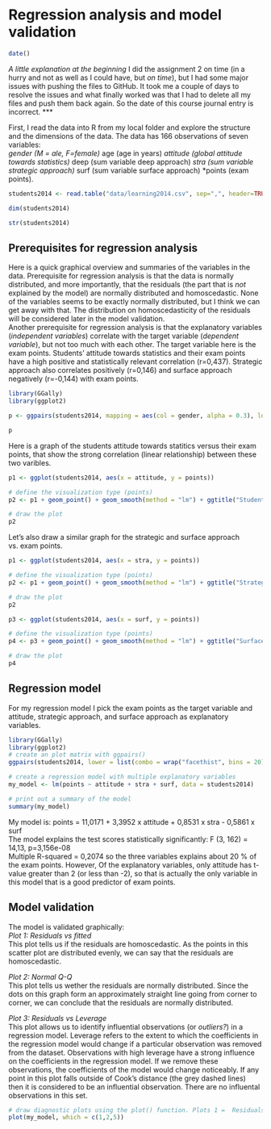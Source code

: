 
# Regression analysis and model validation

```r
date()
```
*A little explanation at the beginning*
I did the assignment 2 on time (in a hurry and not as well as I could have, but *on time*), but I had some major issues with pushing the files to GitHub. It took me a couple of days to resolve the issues and what finally worked was that I had to delete all my files and push them back again. So the date of this course journal entry is incorrect.
***

First, I read the data into R from my local folder and explore the structure and the dimensions of the data. The data has 166 observations of seven variables:  
*gender (M = ale, F=female)
*age (age in years)
*attitude (global attitude towards statistics)
*deep (sum variable deep approach)
*stra (sum variable strategic approach)
*surf (sum variable surface approach)
*points (exam points).

```r

students2014 <- read.table("data/learning2014.csv", sep=",", header=TRUE)

dim(students2014)

str(students2014)


```
## Prerequisites for regression analysis
Here is a quick graphical overview and summaries of the variables in the data. Prerequisite for regression analysis is that the data is normally distributed, and more importantly, that the residuals (the part that is *not* explained by the model) are normally distributed and homoscedastic. None of the variables seems to be exactly normally distributed, but I think we can get away with that. The distribution on homoscedasticity of the residuals will be considered later in the model validation.  
Another prerequisite for regression analysis is that the explanatory variables (*independent variables*) correlate with the target variable (*dependent variable*), but not too much with each other. The target variable here is the exam points. Students' attitude towards statistics and their exam points have a high positive and statistically relevant correlation (r=0,437). Strategic approach also correlates positively (r=0,146) and surface approach negatively (r=-0,144) with exam points.  
```r

library(GGally)
library(ggplot2)

p <- ggpairs(students2014, mapping = aes(col = gender, alpha = 0.3), lower = list(combo = wrap("facethist", bins = 20)))

p


```

Here is a graph of the students attitude towards statitics versus their exam points, that show the strong correlation (linear relationship) between these two varibles.  

```r

p1 <- ggplot(students2014, aes(x = attitude, y = points))

# define the visualization type (points)
p2 <- p1 + geom_point() + geom_smooth(method = "lm") + ggtitle("Student's attitude versus exam points")

# draw the plot
p2


```

  
Let's also draw a similar graph for the strategic and surface approach vs. exam points.

```r

p1 <- ggplot(students2014, aes(x = stra, y = points))

# define the visualization type (points)
p2 <- p1 + geom_point() + geom_smooth(method = "lm") + ggtitle("Strategic approach versus exam points")

# draw the plot
p2

p3 <- ggplot(students2014, aes(x = surf, y = points))

# define the visualization type (points)
p4 <- p3 + geom_point() + geom_smooth(method = "lm") + ggtitle("Surface approach versus exam points")

# draw the plot
p4

```

## Regression model
For my regression model I pick the exam points as the target variable and attitude, strategic approach, and surface approach as explanatory variables.  

```r

library(GGally)
library(ggplot2)
# create an plot matrix with ggpairs()
ggpairs(students2014, lower = list(combo = wrap("facethist", bins = 20)))

# create a regression model with multiple explanatory variables
my_model <- lm(points ~ attitude + stra + surf, data = students2014)

# print out a summary of the model
summary(my_model)

```

My model is: points = 11,0171 + 3,3952 x attitude + 0,8531 x stra - 0,5861 x surf  
The model explains the test scores statistically significantly: F (3, 162) = 14,13, p=3,156e-08  
Multiple R-squared = 0,2074 so the three variables explains about 20 % of the exam points. However, Of the explanatory variables, only attitude has t-value greater than 2 (or less than -2), so that is actually the only variable in this model that is a good predictor of exam points.

## Model validation
The model is validated graphically:  
*Plot 1: Residuals vs fitted*  
This plot tells us if the residuals are homoscedastic. As the points in this scatter plot are distributed evenly, we can say that the residuals are homoscedastic.  

*Plot 2: Normal Q-Q*  
This plot tells us wether the residuals are normally distributed. Since the dots on this graph form an approximately straight line going from corner to corner, we can conclude that the residuals are normally distributed.  

*Plot 3: Residuals vs Leverage*  
This plot allows us to identify influential observations (or *outliers?*) in a regression model. Leverage refers to the extent to which the coefficients in the regression model would change if a particular observation was removed from the dataset. Observations with high leverage have a strong influence on the coefficients in the regression model. If we remove these observations, the coefficients of the model would change noticeably. If any point in this plot falls outside of Cook’s distance (the grey dashed lines) then it is considered to be an influential observation. There are no influental observations in this set.  
```r

# draw diagnostic plots using the plot() function. Plots 1 =  Residuals vs Fitted values, plot 2 = Normal QQ-plot and plot 5 = Residuals vs Leverage
plot(my_model, which = c(1,2,5))


```
